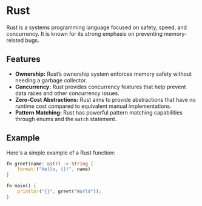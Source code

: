 # Rust

Rust is a systems programming language focused on safety, speed, and concurrency. It is known for its strong emphasis on preventing memory-related bugs.

## Features

-   **Ownership:** Rust’s ownership system enforces memory safety without needing a garbage collector.
-   **Concurrency:** Rust provides concurrency features that help prevent data races and other concurrency issues.
-   **Zero-Cost Abstractions:** Rust aims to provide abstractions that have no runtime cost compared to equivalent manual implementations.
-   **Pattern Matching:** Rust has powerful pattern matching capabilities through enums and the `match` statement.

## Example

Here's a simple example of a Rust function:

```rs
fn greet(name: &str) -> String {
    format!("Hello, {}!", name)
}

fn main() {
    println!("{}", greet("World"));
}
```
